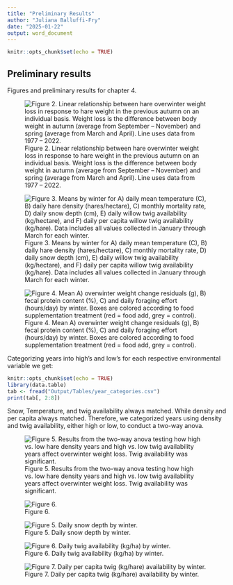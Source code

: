 ```yaml
---
title: "Preliminary Results"
author: "Juliana Balluffi-Fry"
date: "2025-01-22"
output: word_document
---
```


```r
knitr::opts_chunk$set(echo = TRUE)
```

## Preliminary results

Figures and preliminary results for chapter 4.

![Figure 2. Linear relationship between hare overwinter weight loss in response to hare weight in the previous autumn on an individual basis. Weight loss is the difference between body weight in autumn (average from September -- November) and spring (average from March and April). Line uses data from 1977 -- 2022.](Output/Figures/hodges_figure.jpeg "Figure 2.")

![Figure 3. Means by winter for A) daily mean temperature (C), B) daily hare density (hares/hectare), C) monthly mortality rate, D) daily snow depth (cm), E) daily willow twig availability (kg/hectare), and F) daily per capita willow twig availability (kg/hare). Data includes all values collected in January through March for each winter.](Output/Figures/env_summary_figure1.jpeg)

![Figure 4. Mean A) overwinter weight change residuals (g), B) fecal protein content (%), C) and daily foraging effort (hours/day) by winter. Boxes are colored according to food supplementation treatment (red = food add, grey = control).](Output/Figures/dep_var_figure.jpeg)

Categorizing years into high's and low's for each respective environmental variable we get:

```r
knitr::opts_chunk$set(echo = TRUE)
library(data.table)
tab <- fread("Output/Tables/year_categories.csv")
print(tab[, 2:8])
```

Snow, Temperature, and twig availability always matched. While density and per capita always matched. Therefore, we categorized years using density and twig availability, either high or low, to conduct a two-way anova.

![Figure 5. Results from the two-way anova testing how high vs. low hare density years and high vs. low twig availability years affect overwinter weight loss. Twig availability was significant.](Output/Figures/weight_anova.jpeg)

![Figure 6.](Output/Figures/foraging_percap_control.jpeg)

![Figure 5. Daily snow depth by winter.](Output/Figures/snow_daily_figure.jpeg)

![Figure 6. Daily twig availability (kg/ha) by winter.](Output/Figures/twig_daily_figure.jpeg)

![Figure 7. Daily per capita twig (kg/hare) availability by winter. ](Output/Figures/percap_daily_figure.jpeg)
